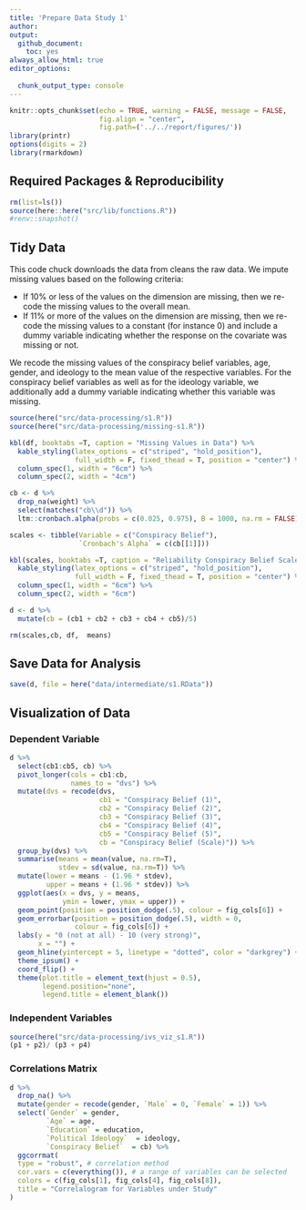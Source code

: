 ```yaml
---
title: 'Prepare Data Study 1'
author: 
output: 
  github_document:
    toc: yes
always_allow_html: true
editor_options: 
  
  chunk_output_type: console
---
```


```r
knitr::opts_chunk$set(echo = TRUE, warning = FALSE, message = FALSE,
                      fig.align = "center",
                      fig.path=('../../report/figures/'))
library(printr)
options(digits = 2)
library(rmarkdown)
```

## Required Packages &amp; Reproducibility
```r
rm(list=ls())
source(here::here("src/lib/functions.R"))
#renv::snapshot()
```

## Tidy Data
This code chuck downloads the data from cleans the raw data. We impute missing values based on the following criteria:

- If 10\% or less of the values on the dimension are missing, then we re-code the missing values to the overall mean. 
- If 11\% or more of the values on the dimension are missing, then we re-code the missing values to a constant (for instance 0) and include a dummy variable indicating whether the response on the covariate was missing or not.

We recode the missing values of the conspiracy belief variables, age, gender, and ideology to the mean value of the respective variables.
For the conspiracy belief variables as well as for the ideology variable, we additionally add a dummy variable indicating whether this variable was missing.

```r
source(here("src/data-processing/s1.R"))
source(here("src/data-processing/missing-s1.R"))

kbl(df, booktabs =T, caption = "Missing Values in Data") %>%
  kable_styling(latex_options = c("striped", "hold_position"),
                full_width = F, fixed_thead = T, position = "center") %>%
  column_spec(1, width = "6cm") %>%
  column_spec(2, width = "4cm")  
```

```r
cb <- d %>%
  drop_na(weight) %>% 
  select(matches("cb\\d")) %>%
  ltm::cronbach.alpha(probs = c(0.025, 0.975), B = 1000, na.rm = FALSE)

scales <- tibble(Variable = c("Conspiracy Belief"),
                 `Cronbach's Alpha` = c(cb[[1]]))

kbl(scales, booktabs =T, caption = "Reliability Conspiracy Belief Scale") %>%
  kable_styling(latex_options = c("striped", "hold_position"),
                full_width = F, fixed_thead = T, position = "center") %>%
  column_spec(1, width = "6cm") %>%
  column_spec(2, width = "6cm")  

d <- d %>% 
  mutate(cb = (cb1 + cb2 + cb3 + cb4 + cb5)/5)

rm(scales,cb, df,  means)
```

## Save Data for Analysis
```r
save(d, file = here("data/intermediate/s1.RData"))
```

## Visualization of Data

### Dependent Variable
```r
d %>%
  select(cb1:cb5, cb) %>%
  pivot_longer(cols = cb1:cb,
               names_to = "dvs") %>% 
  mutate(dvs = recode(dvs,
                      cb1 = "Conspiracy Belief (1)",
                      cb2 = "Conspiracy Belief (2)",
                      cb3 = "Conspiracy Belief (3)",
                      cb4 = "Conspiracy Belief (4)",
                      cb5 = "Conspiracy Belief (5)",
                      cb = "Conspiracy Belief (Scale)")) %>%
  group_by(dvs) %>%
  summarise(means = mean(value, na.rm=T),
            stdev = sd(value, na.rm=T)) %>%
  mutate(lower = means - (1.96 * stdev),
         upper = means + (1.96 * stdev)) %>% 
  ggplot(aes(x = dvs, y = means,
             ymin = lower, ymax = upper)) +
  geom_point(position = position_dodge(.5), colour = fig_cols[6]) + 
  geom_errorbar(position = position_dodge(.5), width = 0,
                colour = fig_cols[6]) +
  labs(y = "0 (not at all) - 10 (very strong)", 
       x = "") +
  geom_hline(yintercept = 5, linetype = "dotted", color = "darkgrey") +
  theme_ipsum() +
  coord_flip() +
  theme(plot.title = element_text(hjust = 0.5),
        legend.position="none",
        legend.title = element_blank()) 
```

### Independent Variables 
```r
source(here("src/data-processing/ivs_viz_s1.R"))
(p1 + p2)/ (p3 + p4)
```


### Correlations Matrix
```r
d %>%
  drop_na() %>% 
  mutate(gender = recode(gender, `Male` = 0, `Female` = 1)) %>% 
  select(`Gender` = gender,
         `Age` = age,
         `Education` = education,
         `Political Ideology`  = ideology,
         `Conspiracy Belief`  = cb) %>%
  ggcorrmat(
  type = "robust", # correlation method
  cor.vars = c(everything()), # a range of variables can be selected
  colors = c(fig_cols[1], fig_cols[4], fig_cols[8]),
  title = "Correlalogram for Variables under Study"
)
```


